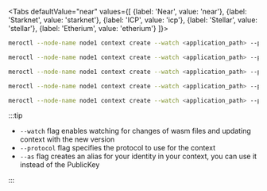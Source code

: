 
<Tabs
  defaultValue="near"
  values={[
    {label: 'Near', value: 'near'},
    {label: 'Starknet', value: 'starknet'},
    {label: 'ICP', value: 'icp'},
    {label: 'Stellar', value: 'stellar'},
    {label: 'Etherium', value: 'etherium'}
  ]}>
<TabItem value="near">

```bash title="Terminal"
meroctl --node-name node1 context create --watch <application_path> --protocol near
```

</TabItem>
<TabItem value="starknet">

```bash title="Terminal"
meroctl --node-name node1 context create --watch <application_path> --protocol starknet
```

</TabItem>
<TabItem value="icp">

```bash title="Terminal"
meroctl --node-name node1 context create --watch <application_path> --protocol icp
```

</TabItem>
<TabItem value="stellar">

```bash title="Terminal"
meroctl --node-name node1 context create --watch <application_path> --protocol stellar
```

</TabItem>

<TabItem value="etherium">

```bash title="Terminal"
meroctl --node-name node1 context create --watch <application_path> --protocol etherium
```

</TabItem>
</Tabs>

:::tip

- `--watch` flag enables watching for changes of wasm files and updating context
  with the new version
- `--protocol` flag specifies the protocol to use for the context
- `--as` flag creates an alias for your identity in your context, you can use it
  instead of the PublicKey

:::
